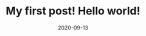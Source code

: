 ---
title: My first post! Hello world!
slug: my-first-post
date: 2020-09-13
featureImage: 200sx2.jpg
excerpt: Test excerpt dont know what this is really
---